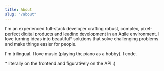```yaml
---
title: About
slug: "/about"
---
```


I'm an experienced full-stack developer crafting robust, complex, pixel-perfect digital products and leading development in an Agile environment. I love turning ideas into beautiful\* solutions that solve challenging problems and make things easier for people.

I'm trilingual. I love music (playing the piano as a hobby). I code.

\* literally on the frontend and figuratively on the API :)

